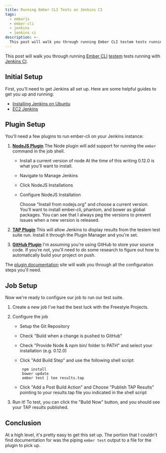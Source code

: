 ```yaml
---
title: Running Ember CLI Tests on Jenkins CI
tags:
  - emberjs
  - ember-cli
  - jenkins
  - jenkins ci
description: >-
  This post will walk you through running Ember CLI testem tests running with Jenkins CI.
---
```



This post will walk you through running [Ember CLI](http://www.ember-cli.com/)
[testem](https://github.com/airportyh/testem) tests running with [Jenkins CI](https://jenkins-ci.org/).

## Initial Setup

First, you'll need to get Jenkins all set up. Here are some helpful guides to get you up and running:

- [Installing Jenkins on Ubuntu](https://wiki.jenkins-ci.org/display/JENKINS/Installing+Jenkins+on+Ubuntu)
- [EC2 Jenkins](https://aws.amazon.com/marketplace/pp/B008AT8BYK)

## Plugin Setup

You'll need a few plugins to run ember-cli on your Jenkins instance:

1.  **[NodeJS Plugin](https://wiki.jenkins-ci.org/display/JENKINS/NodeJS+Plugin)** The Node plugin will add support for
    running the `ember` command in the job shell.

    - Install a current version of node At the time of this writing 0.12.0 is what you'll want to install.

    - Navigate to Manage Jenkins

      <MdxImage src={ManageJenkins} alt="Manage Jenkins Button" />

    - Click NodeJS Installations

      <MdxImage src={NodeInstallations} alt="NodeJS Installations Button" />

    - Configure NodeJS Installation

      <MdxImage src={NodeConfiguration} alt="NodeJS Plugin Configuration" />

      Choose "Install from nodejs.org" and choose a current version. You'll want to install ember-cli, phantom, and
      bower as global packages. You can see that I always peg the versions to prevent issues when a new version is
      released.

2.  **[TAP Plugin](https://wiki.jenkins-ci.org/display/JENKINS/TAP+Plugin)** This will allow Jenkins to display results
    from the testem test suite run. Install it through the Plugin Manager and you're set.

3.  **[GitHub Plugin](https://wiki.jenkins-ci.org/display/JENKINS/GitHub+Plugin)** I'm assuming you're using GitHub to
    store your source code. If you're not, you'll need to do some research to figure out how to automatically build your
    project on push.

The [plugin documentation](https://wiki.jenkins-ci.org/display/JENKINS/GitHub+Plugin) site will walk you through all the
configuration steps you'll need.

## Job Setup

Now we're ready to configure our job to run our test suite.

1.  Create a new job I've had the best luck with the Freestyle Projects.

    <MdxImage src={FreestyleProject} alt="Freestyle Project Radio Button" />

2.  Configure the job

    <a href="/assets/images/posts/2015/03/job-configuration.png" target="_blank" rel="noopener">
      <MdxImage src={JobConfiguration} alt="Sample Configuration Settings" />
    </a>

    - Setup the Git Repository
    - Check "Build when a change is pushed to GitHub"
    - Check "Provide Node & npm bin/ folder to PATH" and select your installation (e.g. 0.12.0)
    - Click "Add Build Step" and use the following shell script:

           npm install
           bower update
           ember test | tee results.tap

    - Click "Add a Post Build Action" and Choose "Publish TAP Results" pointing to your results.tap file you indicated
      in the shell script

3.  Run it! To test, you can click the "Build Now" button, and you should see your TAP results published.

<MdxImage src={TestResults} alt="" />

## Conclusion

At a high level, it's pretty easy to get this set up. The portion that I couldn't find documentation for was the piping
`ember test` output to a file for the plugin to pick up.
